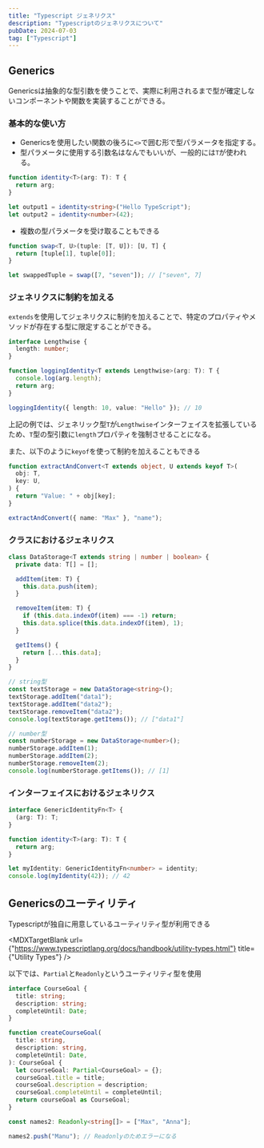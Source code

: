 ```yaml
---
title: "Typescript ジェネリクス"
description: "Typescriptのジェネリクスについて"
pubDate: 2024-07-03
tag: ["Typescript"]
---
```



## Generics

Genericsは抽象的な型引数を使うことで、実際に利用されるまで型が確定しないコンポーネントや関数を実装することができる。

### 基本的な使い方

- Genericsを使用したい関数の後ろに`<>`で囲む形で型パラメータを指定する。
- 型パラメータに使用する引数名はなんでもいいが、一般的には`T`が使われる。

```ts
function identity<T>(arg: T): T {
  return arg;
}

let output1 = identity<string>("Hello TypeScript");
let output2 = identity<number>(42);
```

- 複数の型パラメータを受け取ることもできる

```ts
function swap<T, U>(tuple: [T, U]): [U, T] {
  return [tuple[1], tuple[0]];
}

let swappedTuple = swap([7, "seven"]); // ["seven", 7]
```

### ジェネリクスに制約を加える

`extends`を使用してジェネリクスに制約を加えることで、特定のプロパティやメソッドが存在する型に限定することができる。

```ts
interface Lengthwise {
  length: number;
}

function loggingIdentity<T extends Lengthwise>(arg: T): T {
  console.log(arg.length);
  return arg;
}

loggingIdentity({ length: 10, value: "Hello" }); // 10
```

上記の例では、ジェネリック型`T`が`Lengthwise`インターフェイスを拡張しているため、`T`型の型引数に`length`プロパティを強制させることになる。

また、以下のように`keyof`を使って制約を加えることもできる

```ts
function extractAndConvert<T extends object, U extends keyof T>(
  obj: T,
  key: U,
) {
  return "Value: " + obj[key];
}

extractAndConvert({ name: "Max" }, "name");
```

### クラスにおけるジェネリクス

```ts
class DataStorage<T extends string | number | boolean> {
  private data: T[] = [];

  addItem(item: T) {
    this.data.push(item);
  }

  removeItem(item: T) {
    if (this.data.indexOf(item) === -1) return;
    this.data.splice(this.data.indexOf(item), 1);
  }

  getItems() {
    return [...this.data];
  }
}

// string型
const textStorage = new DataStorage<string>();
textStorage.addItem("data1");
textStorage.addItem("data2");
textStorage.removeItem("data2");
console.log(textStorage.getItems()); // ["data1"]

// number型
const numberStorage = new DataStorage<number>();
numberStorage.addItem(1);
numberStorage.addItem(2);
numberStorage.removeItem(2);
console.log(numberStorage.getItems()); // [1]
```

### インターフェイスにおけるジェネリクス

```ts
interface GenericIdentityFn<T> {
  (arg: T): T;
}

function identity<T>(arg: T): T {
  return arg;
}

let myIdentity: GenericIdentityFn<number> = identity;
console.log(myIdentity(42)); // 42
```

## Genericsのユーティリティ

Typescriptが独自に用意しているユーティリティ型が利用できる

<MDXTargetBlank
  url={"https://www.typescriptlang.org/docs/handbook/utility-types.html"}
  title={"Utility Types"}
/>

以下では、`Partial`と`Readonly`というユーティリティ型を使用

```ts
interface CourseGoal {
  title: string;
  description: string;
  completeUntil: Date;
}

function createCourseGoal(
  title: string,
  description: string,
  completeUntil: Date,
): CourseGoal {
  let courseGoal: Partial<CourseGoal> = {};
  courseGoal.title = title;
  courseGoal.description = description;
  courseGoal.completeUntil = completeUntil;
  return courseGoal as CourseGoal;
}

const names2: Readonly<string[]> = ["Max", "Anna"];

names2.push("Manu"); // Readonlyのためエラーになる
```
